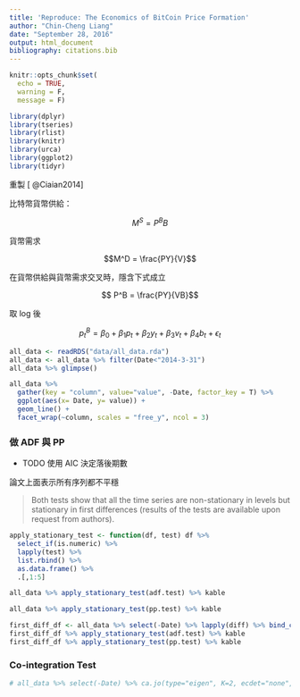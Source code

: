 ```yaml
---
title: 'Reproduce: The Economics of BitCoin Price Formation'
author: "Chin-Cheng Liang"
date: "September 28, 2016"
output: html_document
bibliography: citations.bib
---
```


```r
knitr::opts_chunk$set(
  echo = TRUE,
  warning = F,
  message = F)
```

```r
library(dplyr)
library(tseries)
library(rlist)
library(knitr)
library(urca)
library(ggplot2)
library(tidyr)
```




重製 [ @Ciaian2014]

比特幣貨幣供給：

$$M^S = P^B B $$

貨幣需求

$$M^D = \frac{PY}{V}$$

在貨幣供給與貨幣需求交叉時，隱含下式成立

$$ P^B = \frac{PY}{VB}$$

取 log 後

$$ p^B_t = \beta_0 +\beta_1 p_t +\beta_2 y_t +\beta_3 v_t +\beta_4 b_t + \epsilon_t$$



```r
all_data <- readRDS("data/all_data.rda")
all_data <- all_data %>% filter(Date<"2014-3-31")
all_data %>% glimpse()
```

```r
all_data %>%
  gather(key = "column", value="value", -Date, factor_key = T) %>%
  ggplot(aes(x= Date, y= value)) +
  geom_line() +
  facet_wrap(~column, scales = "free_y", ncol = 3)
```


### 做 ADF 與 PP

- TODO 使用 AIC 決定落後期數

論文上面表示所有序列都不平穩

> Both tests show that all the time series are non-stationary in levels but stationary in first differences (results of the tests are available upon request from authors).

```r
apply_stationary_test <- function(df, test) df %>%
  select_if(is.numeric) %>%
  lapply(test) %>%
  list.rbind() %>%
  as.data.frame() %>%
  .[,1:5]

all_data %>% apply_stationary_test(adf.test) %>% kable
```

```r
all_data %>% apply_stationary_test(pp.test) %>% kable
```

```r
first_diff_df <- all_data %>% select(-Date) %>% lapply(diff) %>% bind_cols()
first_diff_df %>% apply_stationary_test(adf.test) %>% kable
first_diff_df %>% apply_stationary_test(pp.test) %>% kable
```

### Co-integration Test

```r
# all_data %>% select(-Date) %>% ca.jo(type="eigen", K=2, ecdet="none", spec="longrun")
```


